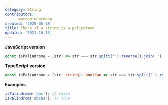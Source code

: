 ```yaml
---
category: String
contributors:
    - marcobiedermann
created: '2020-05-18'
title: Check if a string is a palindrome
updated: '2021-10-13'
---
```


**JavaScript version**

```js isPalindrome.js
const isPalindrome = (str) => str === str.split('').reverse().join('');
```

**TypeScript version**

```ts isPalindrome.ts
const isPalindrome = (str: string): boolean => str === str.split('').reverse().join('');
```

**Examples**

```js examples.js
isPalindrome('abc'); // false
isPalindrom('abcba'); // true
```
